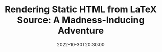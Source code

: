 ---
title: 'Rendering Static HTML from LaTeX Source: A Madness-Inducing Adventure'
date: '2022-10-30T20:30:00'
tags: ['latex', 'ci', 'cd', 'container', 'dev']
draft: true
summary: 'LaTeX is popular but the community tool engineering is so far behind.'
---